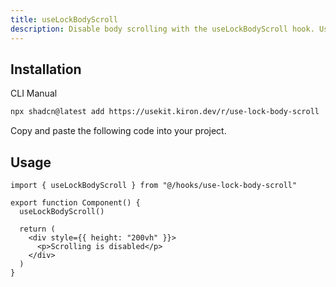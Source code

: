 ```yaml
---
title: useLockBodyScroll
description: Disable body scrolling with the useLockBodyScroll hook. Useful for modals and other components that require a fixed body.
---
```


## Installation

<Tabs defaultValue="cli">

<TabsList>
  <TabsTrigger value="cli">CLI</TabsTrigger>
  <TabsTrigger value="manual">Manual</TabsTrigger>
</TabsList>

<TabsContent value="cli">

```bash
npx shadcn@latest add https://usekit.kiron.dev/r/use-lock-body-scroll
```

</TabsContent>

<TabsContent value="manual">

<Steps>

<Step>Copy and paste the following code into your project.</Step>

<ComponentSource name="use-lock-body-scroll" />

</Steps>

</TabsContent>

</Tabs>

## Usage

```tsx {1, 4}
import { useLockBodyScroll } from "@/hooks/use-lock-body-scroll"

export function Component() {
  useLockBodyScroll()

  return (
    <div style={{ height: "200vh" }}>
      <p>Scrolling is disabled</p>
    </div>
  )
}
```
